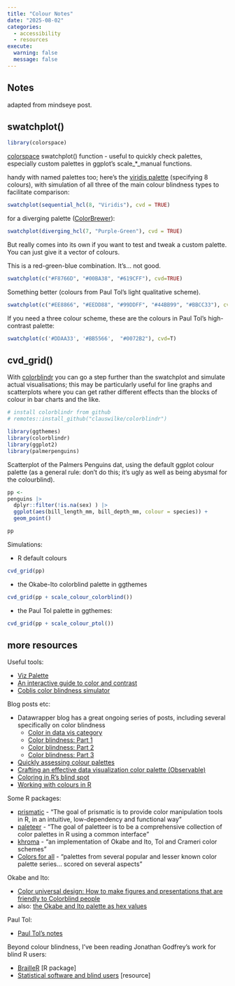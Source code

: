 ```yaml
---
title: "Colour Notes"
date: "2025-08-02"
categories: 
  - accessibility
  - resources
execute: 
  warning: false
  message: false
---
```


## Notes

adapted from mindseye post.

## swatchplot()

```r
library(colorspace)
```

[colorspace](https://colorspace.r-forge.r-project.org/index.html) swatchplot() function - useful to quickly check palettes, especially custom palettes in ggplot's scale_*_manual functions. 


handy with named palettes too; here's the [viridis palette](https://cran.r-project.org/web/packages/viridis/vignettes/intro-to-viridis.html) (specifying 8 colours), with simulation of all three of the main colour blindness types to facilitate comparison:

```r
swatchplot(sequential_hcl(8, "Viridis"), cvd = TRUE)
```

for a diverging palette ([ColorBrewer](https://colorbrewer2.org/#type=diverging&scheme=PRGn&n=9)):


```r
swatchplot(diverging_hcl(7, "Purple-Green"), cvd = TRUE)
```

But really comes into its own if you want to test and tweak a custom palette. You can just give it a vector of colours. 

This is a red-green-blue combination. It's... not good.

```r
swatchplot(c("#F8766D", "#00BA38", "#619CFF"), cvd=TRUE)
```

Something better (colours from Paul Tol's light qualitative scheme).

```r
swatchplot(c("#EE8866", "#EEDD88", "#99DDFF", "#44BB99", "#BBCC33"), cvd=TRUE)
```

If you need a three colour scheme, these are the colours in Paul Tol's high-contrast palette:

```r
swatchplot(c('#DDAA33', '#BB5566',  "#0072B2"), cvd=T)
```

## cvd_grid()

With [colorblindr](https://github.com/clauswilke/colorblindr) you can go a step further than the swatchplot and simulate actual visualisations; this may be particularly useful for line graphs and scatterplots where you can get rather different effects than the blocks of colour in bar charts and the like.

```r
# install colorblindr from github
# remotes::install_github("clauswilke/colorblindr")

library(ggthemes)
library(colorblindr)
library(ggplot2)
library(palmerpenguins)
```

Scatterplot of the Palmers Penguins dat, using the default ggplot colour palette (as a general rule: don't do this; it's ugly as well as being abysmal for the colourblind).

```r
pp <-
penguins |>
  dplyr::filter(!is.na(sex) ) |>
  ggplot(aes(bill_length_mm, bill_depth_mm, colour = species)) +
  geom_point()

pp
```

Simulations:

- R default colours

```r
cvd_grid(pp)
```


- the Okabe-Ito colorblind palette in ggthemes

```r
cvd_grid(pp + scale_colour_colorblind())
```

- the Paul Tol palette in ggthemes:

```r
cvd_grid(pp + scale_colour_ptol())
```


## more resources

Useful tools:

- [Viz Palette](https://projects.susielu.com/viz-palette)
- [An interactive guide to color and contrast](https://colorandcontrast.com/#/)
- [Coblis color blindness simulator](https://www.color-blindness.com/coblis-color-blindness-simulator/)

Blog posts etc:

- Datawrapper blog has a great ongoing series of posts, including several specifically on color blindness
  - [Color in data vis category](https://www.datawrapper.de/blog/category/color-in-data-vis)
  - [Color blindness: Part 1](https://www.datawrapper.de/blog/colorblindness-part1)
  - [Color blindness: Part 2](https://www.datawrapper.de/blog/colorblindness-part2)
  - [Color blindness: Part 3](https://www.datawrapper.de/blog/colorblindness-part3)

- [Quickly assessing colour palettes](https://www.njtierney.com/post/2020/10/15/assess-colour/)
- [Crafting an effective data visualization color palette (Observable)](https://observablehq.com/blog/crafting-data-colors)
- [Coloring in R's blind spot](https://www.zeileis.org/news/coloring/)
- [Working with colours in R](https://nrennie.rbind.io/blog/colours-in-r/)

Some R packages:

- [prismatic](https://emilhvitfeldt.github.io/prismatic/) - "The goal of prismatic is to provide color manipulation tools in R, in an intuitive, low-dependency and functional way"
- [paleteer](https://emilhvitfeldt.github.io/paletteer/) - "The goal of paletteer is to be a comprehensive collection of color palettes in R using a common interface"
- [khroma](https://packages.tesselle.org/khroma/) - "an implementation of Okabe and Ito, Tol and Crameri color schemes"
- [Colors for all](https://cols4all.github.io/cols4all-R/) - "palettes from several popular and lesser known color palette series... scored on several aspects"


Okabe and Ito:

- [Color universal design: How to make figures and presentations that are friendly to Colorblind people](https://jfly.uni-koeln.de/color/)
- also: [the Okabe and Ito palette as hex values](https://mikemol.github.io/technique/colorblind/2018/02/11/color-safe-palette.html)

Paul Tol:

- [Paul Tol's notes](https://sronpersonalpages.nl/~pault/)

Beyond colour blindness, I've been reading Jonathan Godfrey's work for blind R users:

- [BrailleR](https://ajrgodfrey.github.io/BrailleR/) [R package]
- [Statistical software and blind users](https://r-resources.massey.ac.nz/StatSoftware/) [resource]